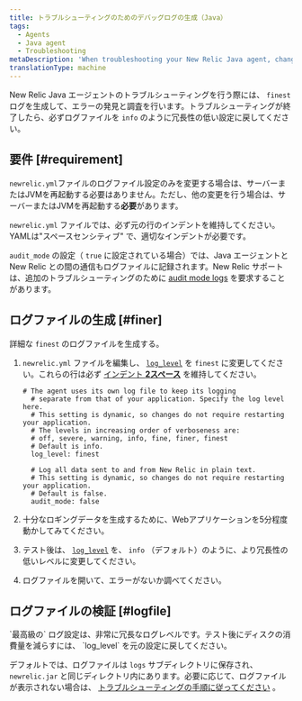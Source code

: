 ```yaml
---
title: トラブルシューティングのためのデバッグログの生成（Java）
tags:
  - Agents
  - Java agent
  - Troubleshooting
metaDescription: 'When troubleshooting your New Relic Java agent, change the newrelic_agent.log level temporarily to FINEST, then collect about 5 minutes of log data.'
translationType: machine
---
```


New Relic Java エージェントのトラブルシューティングを行う際には、 `finest` ログを生成して、エラーの発見と調査を行います。トラブルシューティングが終了したら、必ずログファイルを `info` のように冗長性の低い設定に戻してください。

## 要件 [#requirement]

`newrelic.yml`ファイルのログファイル設定のみを変更する場合は、サーバーまたはJVMを再起動する必要はありません。ただし、他の変更を行う場合は、サーバーまたはJVMを再起動する**必要**があります。

`newrelic.yml` ファイルでは、必ず元の行のインデントを維持してください。YAMLは"スペースセンシティブ" で、適切なインデントが必要です。

`audit_mode` の設定（ `true` に設定されている場合）では、Java エージェントと New Relic との間の通信もログファイルに記録されます。New Relic サポートは、追加のトラブルシューティングのために [audit mode logs](/docs/agents/manage-apm-agents/configuration/log-audit-all-data-your-new-relic-agent-transmits) を要求することがあります。

## ログファイルの生成 [#finer]

詳細な `finest` のログファイルを生成する。

1. `newrelic.yml` ファイルを編集し、 [`log_level`](/docs/agents/java-agent/configuration/java-agent-configuration-config-file#cfg-log_level) を `finest` に変更してください。これらの行は必ず [インデント **2スペース**](#requirements) を維持してください。

   ```
   # The agent uses its own log file to keep its logging
     # separate from that of your application. Specify the log level here.
     # This setting is dynamic, so changes do not require restarting your application.
     # The levels in increasing order of verboseness are:
     # off, severe, warning, info, fine, finer, finest
     # Default is info.
     log_level: finest

     # Log all data sent to and from New Relic in plain text.
     # This setting is dynamic, so changes do not require restarting your application.
     # Default is false.
     audit_mode: false
   ```

2. 十分なロギングデータを生成するために、Webアプリケーションを5分程度動かしてみてください。

3. テスト後は、 [`log_level`](/docs/agents/java-agent/configuration/java-agent-configuration-config-file#cfg-log_level) を、 `info` （デフォルト）のように、より冗長性の低いレベルに変更してください。

4. ログファイルを開いて、エラーがないか調べてください。

## ログファイルの検証 [#logfile]

<Callout variant="important">
  `最高級の` ログ設定は、非常に冗長なログレベルです。テスト後にディスクの消費量を減らすには、 `log_level` を元の設定に戻してください。
</Callout>

デフォルトでは、ログファイルは `logs` サブディレクトリに保存され、 `newrelic.jar` と同じディレクトリ内にあります。必要に応じて、ログファイルが表示されない場合は、 [トラブルシューティングの手順に従ってください](/docs/agents/java-agent/troubleshooting/no-log-file-java) 。